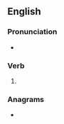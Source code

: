 ==English==

===Pronunciation===
* {{rhymes|en|ætɪŋ|s=2}}

===Verb===
{{head|en|verb form}}

# {{present participle of|en|cat|nocat=1}}

===Anagrams===
* {{anagrams|en|a=acgintt|tacting}}
